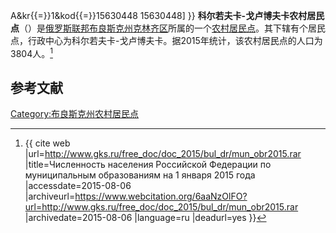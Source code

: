 {{Infobox Settlement
| official_name = 科尔若夫卡-戈卢博夫卡农村居民点
| native_name = Коржовоголубовское сельское поселение
| settlement_type = [[农村居民点|农村居民点]]
| subdivision_type = [[国家|国家]]
| subdivision_type1 = [[州_(俄罗斯)|州]]
| subdivision_type2 = [[区_(苏联)|区]]
| subdivision_name = {{RUS}}
| subdivision_name1 = [[布良斯克州|布良斯克州]]
| subdivision_name2 = [[克林齐区|克林齐区]]
| seat_type = 行政中心
| seat = 科尔若夫卡-戈卢博夫卡
| population_as_of=2015
| population_footnotes = <ref name=stat />
| population_total = 3804
| coordinates_display = inline,title
| latd =  | latm =  | lats =  | latNS = N
| longd =  | longm =  | longs =  | longEW = E
| timezone = [[莫斯科时间|MSK]]
| utc_offset = +3
| blank_name = [[俄罗斯市政土地区划代码|OKTMO编码]]
| blank_info = [http://classif.spb.ru/classificators/view/tma.php?st{{=}}A&kr{{=}}1&kod{{=}}15630448 15630448]
}}
'''科尔若夫卡-戈卢博夫卡农村居民点'''（{{lang-ru|Коржовоголубовское сельское поселение}}）是[[俄罗斯联邦|俄罗斯联邦]][[布良斯克州|布良斯克州]][[克林齐区|克林齐区]]所属的一个[[农村居民点|农村居民点]]。其下辖有个居民点，行政中心为科尔若夫卡-戈卢博夫卡。据2015年统计，该农村居民点的人口为3804人。<ref name=stat>{{ cite web |url=http://www.gks.ru/free_doc/doc_2015/bul_dr/mun_obr2015.rar |title=Численность населения Российской Федерации по муниципальным образованиям на 1 января 2015 года |accessdate=2015-08-06 |archiveurl=https://www.webcitation.org/6aaNzOlFO?url=http://www.gks.ru/free_doc/doc_2015/bul_dr/mun_obr2015.rar |archivedate=2015-08-06 |language=ru |deadurl=yes }}</ref>

== 参考文献 ==
{{reflist}}

{{Russia-stub}}

[[Category:布良斯克州农村居民点|Category:布良斯克州农村居民点]]